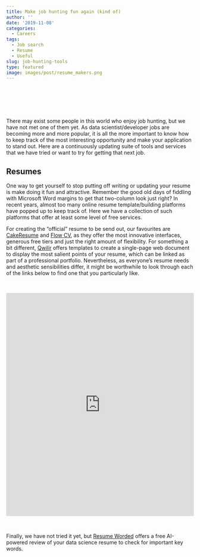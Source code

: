 ```yaml
---
title: Make job hunting fun again (kind of)
author: ''
date: '2019-11-08'
categories:
  - Careers
tags:
  - Job search
  - Resume
  - Useful
slug: job-hunting-tools
type: featured
image: images/post/resume_makers.png
---
```



<br>

<head>
<meta charset="utf-8">
<meta name="viewport" content="width=device-width, initial-scale=1">
<!--
<link rel="stylesheet" href="https://maxcdn.bootstrapcdn.com/bootstrap/4.3.1/css/bootstrap.min.css">
-->

<link
  rel="stylesheet"
  href="https://cdn.rawgit.com/afeld/bootstrap-toc/v1.0.1/dist/bootstrap-toc.min.css"
/>
<script src="https://ajax.googleapis.com/ajax/libs/jquery/3.4.1/jquery.min.js"></script>
<script src="https://cdnjs.cloudflare.com/ajax/libs/popper.js/1.14.7/umd/popper.min.js"></script>
<script src="https://maxcdn.bootstrapcdn.com/bootstrap/4.3.1/js/bootstrap.min.js"></script>
<script src="https://cdn.rawgit.com/afeld/bootstrap-toc/v1.0.1/dist/bootstrap-toc.min.js"></script>
</head>
<body>

<body data-spy="scroll" data-target="#toc"> 
<div class="container">
<div class="row">
<!-- sidebar, which will move to the top on a small screen -->
<div class="col-sm-2">
<nav id="toc" data-toggle="toc" class="sticky-top" style='padding-top:40px'></nav>
</div>
<!-- main content area -->
<div class="col-sm-10">



There may exist some people in this world who enjoy job hunting, but we have not met one of them yet. As data scientist/developer jobs are becoming more and more popular, it is all the more important to know how to keep track of the most interesting opportunity and make your application to stand out. Here are a continuously updating suite of tools and services that we have tried or want to try for getting that next job.


## Resumes

One way to get yourself to stop putting off writing or updating your resume is make doing it fun and attractive. Remember the good old days of fiddling with Microsoft Word margins to get that two-column look just right? In recent years, almost too many online resume template/building platforms have popped up to keep track of. Here we have a collection of such platforms that offer at least some level of free services. 

For creating the "official" resume to be send out, our favourites are [CakeResume](https://www.cakeresume.com/) and [Flow CV](https://flowcv.io/), as they offer the most innovative interfaces, generous free tiers and just the right amount of flexibility. For something a bit different, [Qwilir](https://qwilr.com/resume-builder/index.html) offers templates to create a single-page web document to display the most salient points of your resume, which can be linked as part of a professional portfolio. Nevertheless, as everyone's resume needs and aesthetic sensibilities differ, it might be worthwhile to look through each of the links below to find one that you particularly like. 

<br>

<iframe src="https://raindrop.io/collection/8775411" style="border:0px #ffffff none;" name="myiFrame"  scrolling="yes" frameborder="1" marginheight="0px" marginwidth="0px" height="600px" width="100%" allowfullscreen></iframe>


<br>

Finally, we have not tried it yet, but [Resume Worded](https://resumeworded.com/data-science-resumes) offers a free AI-powered review of your data science resume to check for important key words. 

</div>
</div>
</div>
</body>
